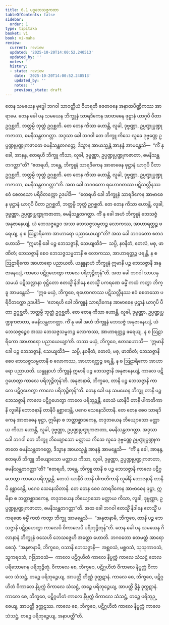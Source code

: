 ```yaml
---
title: 6.1 ပဉ္စဘေသဇ္ဇကထာ
tableOfContents: false
sidebar:
  order: 1
type: tipitaka
basket: vi
book: vi-maha
review:
  current: review
  updated: '2025-10-20T14:00:52.240513'
  updated_by: ''
  notes: ''
  history:
  - state: review
    date: '2025-10-20T14:00:52.240513'
    updated_by: ''
    notes: ''
    previous_state: draft
---
```



<DynamicBreadcrumb />


<ReviewStatus review={frontmatter.review} showDetails={true} />

<HypothesisAnnotation frontmatter={frontmatter} />

<Division number="260" book="vi-maha" e="ch" v="3" p="290">

<Paragraph number="1198" book="vi-maha">
တေန သမယေန ဗုဒ္ဓေါ ဘဂဝါ သာဝတ္ထိယံ ဝိဟရတိ ဇေတဝနေ အနာထပိဏ္ဍိကဿ အာရာမေ. တေန ခေါ ပန သမယေန ဘိက္ခူနံ သာရဒိကေန အာဗာဓေန ဖုဋ္ဌာနံ ယာဂုပိ ပီတာ ဥဂ္ဂစ္ဆတိ, ဘတ္တမ္ပိ ဘုတ္တံ ဥဂ္ဂစ္ဆတိ. တေ တေန ကိသာ ဟောန္တိ, လူခါ, ဒုဗ္ဗဏ္ဏာ, ဥပ္ပဏ္ဍုပ္ပဏ္ဍုကဇာတာ, ဓမနိသန္ထတဂတ္တာ. အဒ္ဒသာ ခေါ ဘဂဝါ တေ ဘိက္ခူ ကိသေ လူခေ ဒုဗ္ဗဏ္ဏေ ဥပ္ပဏ္ဍုပ္ပဏ္ဍုကဇာတေ ဓမနိသန္ထတဂတ္တေ, ဒိသွာန အာယသ္မန္တံ အာနန္ဒံ အာမန္တေသိ—  “ကိံ နု ခေါ, အာနန္ဒ, ဧတရဟိ ဘိက္ခူ ကိသာ, လူခါ, ဒုဗ္ဗဏ္ဏာ, ဥပ္ပဏ္ဍုပ္ပဏ္ဍုကဇာတာ, ဓမနိသန္ထတဂတ္တာ”တိ? “ဧတရဟိ, ဘန္တေ, ဘိက္ခူနံ သာရဒိကေန အာဗာဓေန ဖုဋ္ဌာနံ ယာဂုပိ ပီတာ ဥဂ္ဂစ္ဆတိ, ဘတ္တမ္ပိ ဘုတ္တံ ဥဂ္ဂစ္ဆတိ. တေ တေန ကိသာ ဟောန္တိ, လူခါ, ဒုဗ္ဗဏ္ဏာ, ဥပ္ပဏ္ဍုပ္ပဏ္ဍုကဇာတာ, ဓမနိသန္ထတဂတ္တာ”တိ.
</Paragraph>

<Paragraph number="1199" book="vi-maha">
အထ ခေါ ဘဂဝတော ရဟောဂတဿ ပဋိသလ္လီနဿ ဧဝံ စေတသော ပရိဝိတက္ကော ဥဒပါဒိ—  “ဧတရဟိ ခေါ ဘိက္ခူနံ သာရဒိကေန အာဗာဓေန ဖုဋ္ဌာနံ ယာဂုပိ ပီတာ ဥဂ္ဂစ္ဆတိ, ဘတ္တမ္ပိ ဘုတ္တံ ဥဂ္ဂစ္ဆတိ. တေ တေန ကိသာ ဟောန္တိ, လူခါ, ဒုဗ္ဗဏ္ဏာ, ဥပ္ပဏ္ဍုပ္ပဏ္ဍုကဇာတာ, ဓမနိသန္ထတဂတ္တာ. ကိံ နု ခေါ အဟံ ဘိက္ခူနံ ဘေသဇ္ဇံ အနုဇာနေယျံ, ယံ ဘေသဇ္ဇဉ္စေဝ အဿ ဘေသဇ္ဇသမ္မတဉ္စ လောကဿ, အာဟာရတ္ထဉ္စ ဖရေယျ, န စ ဩဠာရိကော အာဟာရော ပညာယေယျာ”တိ? အထ ခေါ ဘဂဝတော ဧတဒဟောသိ—  “ဣမာနိ ခေါ ပဉ္စ ဘေသဇ္ဇာနိ, သေယျထိဒံ—  သပ္ပိ, နဝနီတံ, တေလံ, မဓု, ဖာဏိတံ; ဘေသဇ္ဇာနိ စေဝ ဘေသဇ္ဇသမ္မတာနိ စ လောကဿ, အာဟာရတ္ထဉ္စ ဖရန္တိ, န စ ဩဠာရိကော အာဟာရော ပညာယတိ. ယန္နူနာဟံ ဘိက္ခူနံ ဣမာနိ ပဉ္စ ဘေသဇ္ဇာနိ အနုဇာနေယျံ, ကာလေ ပဋိဂ္ဂဟေတွာ ကာလေ ပရိဘုဉ္ဇိတုန်”တိ.
</Paragraph>

<Paragraph number="1200" book="vi-maha">
အထ ခေါ ဘဂဝါ သာယနှသမယံ ပဋိသလ္လာနာ ဝုဋ္ဌိတော ဧတသ္မိံ နိဒါနေ ဧတသ္မိံ ပကရဏေ ဓမ္မိံ ကထံ ကတွာ ဘိက္ခူ အာမန္တေသိ—  “ဣဓ မယှံ, ဘိက္ခဝေ, ရဟောဂတဿ ပဋိသလ္လီနဿ ဧဝံ စေတသော ပရိဝိတက္ကော ဥဒပါဒိ—  ‘ဧတရဟိ ခေါ ဘိက္ခူနံ သာရဒိကေန အာဗာဓေန ဖုဋ္ဌာနံ ယာဂုပိ ပီတာ ဥဂ္ဂစ္ဆတိ, ဘတ္တမ္ပိ ဘုတ္တံ ဥဂ္ဂစ္ဆတိ. တေ တေန ကိသာ ဟောန္တိ, လူခါ, ဒုဗ္ဗဏ္ဏာ, ဥပ္ပဏ္ဍုပ္ပဏ္ဍုကဇာတာ, ဓမနိသန္ထတဂတ္တာ. ကိံ နု ခေါ အဟံ ဘိက္ခူနံ ဘေသဇ္ဇံ အနုဇာနေယျံ, ယံ ဘေသဇ္ဇဉ္စေဝ အဿ ဘေသဇ္ဇသမ္မတဉ္စ လောကဿ, အာဟာရတ္ထဉ္စ ဖရေယျ, န စ ဩဠာရိကော အာဟာရော ပညာယေယျာ’တိ. တဿ မယှံ, ဘိက္ခဝေ, ဧတဒဟောသိ—  ‘ဣမာနိ ခေါ ပဉ္စ ဘေသဇ္ဇာနိ, သေယျထိဒံ—  သပ္ပိ, နဝနီတံ, တေလံ, မဓု, ဖာဏိတံ; ဘေသဇ္ဇာနိ စေဝ ဘေသဇ္ဇသမ္မတာနိ စ လောကဿ, အာဟာရတ္ထဉ္စ ဖရန္တိ, န စ ဩဠာရိကော အာဟာရော ပညာယတိ. ယန္နူနာဟံ ဘိက္ခူနံ ဣမာနိ ပဉ္စ ဘေသဇ္ဇာနိ အနုဇာနေယျံ, ကာလေ ပဋိဂ္ဂဟေတွာ ကာလေ ပရိဘုဉ္ဇိတုန်’တိ. အနုဇာနာမိ, ဘိက္ခဝေ, တာနိ ပဉ္စ ဘေသဇ္ဇာနိ ကာလေ ပဋိဂ္ဂဟေတွာ ကာလေ ပရိဘုဉ္ဇိတုန်”တိ.
</Paragraph>

</Division>
<Division number="261" book="vi-maha" e="ch" v="3" p="291">

<Paragraph number="1201" book="vi-maha">
တေန ခေါ ပန သမယေန ဘိက္ခူ တာနိ ပဉ္စ ဘေသဇ္ဇာနိ ကာလေ ပဋိဂ္ဂဟေတွာ ကာလေ ပရိဘုဉ္ဇန္တိ. တေသံ ယာနိပိ တာနိ ပါကတိကာနိ လူခါနိ ဘောဇနာနိ တာနိပိ နစ္ဆာဒေန္တိ, ပဂေဝ သေနေသိတာနိ. တေ တေန စေဝ သာရဒိကေန အာဗာဓေန ဖုဋ္ဌာ, ဣမိနာ စ ဘတ္တာစ္ဆာဒကေန, တဒုဘယေန ဘိယျောသော မတ္တာယ ကိသာ ဟောန္တိ, လူခါ, ဒုဗ္ဗဏ္ဏာ, ဥပ္ပဏ္ဍုပ္ပဏ္ဍုကဇာတာ, ဓမနိသန္ထတဂတ္တာ. အဒ္ဒသာ ခေါ ဘဂဝါ တေ ဘိက္ခူ ဘိယျောသော မတ္တာယ ကိသေ လူခေ ဒုဗ္ဗဏ္ဏေ ဥပ္ပဏ္ဍုပ္ပဏ္ဍုကဇာတေ ဓမနိသန္ထတဂတ္တေ, ဒိသွာန အာယသ္မန္တံ အာနန္ဒံ အာမန္တေသိ—  “ကိံ နု ခေါ, အာနန္ဒ, ဧတရဟိ ဘိက္ခူ ဘိယျောသော မတ္တာယ ကိသာ, လူခါ, ဒုဗ္ဗဏ္ဏာ, ဥပ္ပဏ္ဍုပ္ပဏ္ဍုကဇာတာ, ဓမနိသန္ထတဂတ္တာ”တိ? “ဧတရဟိ, ဘန္တေ, ဘိက္ခူ တာနိ စ ပဉ္စ ဘေသဇ္ဇာနိ ကာလေ ပဋိဂ္ဂဟေတွာ ကာလေ ပရိဘုဉ္ဇန္တိ. တေသံ ယာနိပိ တာနိ ပါကတိကာနိ လူခါနိ ဘောဇနာနိ တာနိပိ နစ္ဆာဒေန္တိ, ပဂေဝ သေနေသိတာနိ. တေ တေန စေဝ သာရဒိကေန အာဗာဓေန ဖုဋ္ဌာ, ဣမိနာ စ ဘတ္တာစ္ဆာဒကေန, တဒုဘယေန ဘိယျောသော မတ္တာယ ကိသာ, လူခါ, ဒုဗ္ဗဏ္ဏာ, ဥပ္ပဏ္ဍုပ္ပဏ္ဍုကဇာတာ, ဓမနိသန္ထတဂတ္တာ”တိ. အထ ခေါ ဘဂဝါ ဧတသ္မိံ နိဒါနေ ဧတသ္မိံ ပကရဏေ ဓမ္မိံ ကထံ ကတွာ ဘိက္ခူ အာမန္တေသိ—  “အနုဇာနာမိ, ဘိက္ခဝေ, တာနိ ပဉ္စ ဘေသဇ္ဇာနိ ပဋိဂ္ဂဟေတွာ ကာလေပိ ဝိကာလေပိ ပရိဘုဉ္ဇိတုန်”တိ.
</Paragraph>

</Division>
<Division number="262" book="vi-maha" e="ch" v="3" p="291">

<Paragraph number="1202" book="vi-maha">
တေန ခေါ ပန သမယေန ဂိလာနာနံ ဘိက္ခူနံ ဝသေဟိ ဘေသဇ္ဇေဟိ အတ္ထော ဟောတိ. ဘဂဝတော ဧတမတ္ထံ အာရောစေသုံ. “အနုဇာနာမိ, ဘိက္ခဝေ, ဝသာနိ ဘေသဇ္ဇာနိ—  အစ္ဆဝသံ, မစ္ဆဝသံ, သုသုကာဝသံ, သူကရဝသံ, ဂဒြဘဝသံ—  ကာလေ ပဋိဂ္ဂဟိတံ ကာလေ နိပ္ပက္ကံ ကာလေ သံသဋ္ဌံ တေလပရိဘောဂေန ပရိဘုဉ္ဇိတုံ. ဝိကာလေ စေ, ဘိက္ခဝေ, ပဋိဂ္ဂဟိတံ ဝိကာလေ နိပ္ပက္ကံ ဝိကာလေ သံသဋ္ဌံ, တဉ္စေ ပရိဘုဉ္ဇေယျ, အာပတ္တိ တိဏ္ဏံ ဒုက္ကဋာနံ. ကာလေ စေ, ဘိက္ခဝေ, ပဋိဂ္ဂဟိတံ ဝိကာလေ နိပ္ပက္ကံ ဝိကာလေ သံသဋ္ဌံ, တဉ္စေ ပရိဘုဉ္ဇေယျ, အာပတ္တိ ဒွိန္နံ ဒုက္ကဋာနံ. ကာလေ စေ, ဘိက္ခဝေ, ပဋိဂ္ဂဟိတံ ကာလေ နိပ္ပက္ကံ ဝိကာလေ သံသဋ္ဌံ, တဉ္စေ ပရိဘုဉ္ဇေယျ, အာပတ္တိ ဒုက္ကဋဿ. ကာလေ စေ, ဘိက္ခဝေ, ပဋိဂ္ဂဟိတံ ကာလေ နိပ္ပက္ကံ ကာလေ သံသဋ္ဌံ, တဉ္စေ ပရိဘုဉ္ဇေယျ, အနာပတ္တီ”တိ.
</Paragraph>
</Division>